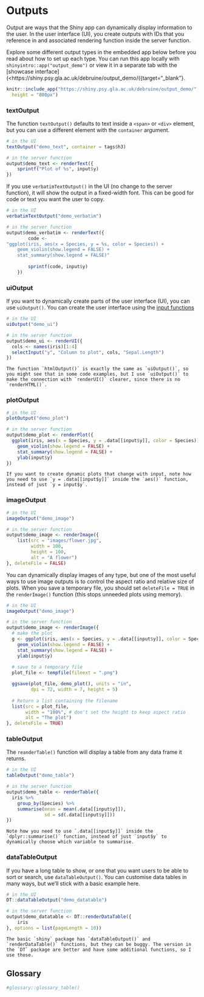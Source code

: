 # Outputs {#outputa}

Output are ways that the Shiny app can dynamically display information to the user. In the user interface (UI), you create outputs with IDs that you reference in and associated rendering function inside the server function.

Explore some different output types in the embedded app below before you read about how to set up each type. You can run this app locally with `shinyintro::app("output_demo")` or view it in a separate tab with the [showcase interface](<https://shiny.psy.gla.ac.uk/debruine/output_demo/({target="_blank"}.

```r
knitr::include_app("https://shiny.psy.gla.ac.uk/debruine/output_demo/",
  height = "800px")
```

### textOutput

The function `textOutput()` defaults to text inside a `<span>` or `<div>` element, but you can use a different element with the `container` argument.

```r
# in the UI
textOutput("demo_text", container = tags$h3)

# in the server function
output$demo_text <- renderText({
    sprintf("Plot of %s", input$y)
})
```

If you use `verbatimTextOutput()` in the UI (no change to the server function), it will show the output in a fixed-width font. This can be good for code or text you want the user to copy.

```r
# in the UI
verbatimTextOutput("demo_verbatim")

# in the server function
output$demo_verbatim <- renderText({
        code <- 
"ggplot(iris, aes(x = Species, y = %s, color = Species)) +
    geom_violin(show.legend = FALSE) +
    stat_summary(show.legend = FALSE)"
        
        sprintf(code, input$y)
    })
```

### uiOutput

If you want to dynamically create parts of the user interface (UI), you can use `uiOutput()`. You can create the user interface using the [input functions](#input_functions)

```r
# in the UI
uiOutput("demo_ui")

# in the server function
output$demo_ui <- renderUI({
  cols <- names(iris)[1:4]
  selectInput("y", "Column to plot", cols, "Sepal.Length")
})
```

```block
The function `htmlOutput()` is exactly the same as `uiOutput()`, so you might see that in some code examples, but I use `uiOutput()` to make the connection with `renderUI()` clearer, since there is no `renderHTML()`.
```



### plotOutput

```r
# in the UI
plotOutput("demo_plot")

# in the server function
output$demo_plot <- renderPlot({
  ggplot(iris, aes(x = Species, y = .data[[input$y]], color = Species)) +
    geom_violin(show.legend = FALSE) +
    stat_summary(show.legend = FALSE) +
    ylab(input$y)
})
```

```block
If you want to create dynamic plots that change with input, note how you need to use `y = .data[[input$y]]` inside the `aes()` function, instead of just `y = input$y`.
```

### imageOutput

```r
# in the UI
imageOutput("demo_image")

# in the server function
output$demo_image <- renderImage({
    list(src = "images/flower.jpg",
         width = 100,
         height = 100,
         alt = "A flower")
}, deleteFile = FALSE)
```

You can dynamically display images of any type, but one of the most useful ways to use image outputs is to control the aspect ratio and relative size of plots. When you save a temporary file, you should set `deleteFile = TRUE` in the `renderImage()` function (this stops unneeded plots using memory).

```r
# in the UI
imageOutput("demo_image")

# in the server function
output$demo_image <- renderImage({
  # make the plot
  g <- ggplot(iris, aes(x = Species, y = .data[[input$y]], color = Species)) +
    geom_violin(show.legend = FALSE) +
    stat_summary(show.legend = FALSE) +
    ylab(input$y)
  
  # save to a temporary file
  plot_file <- tempfile(fileext = ".png")

  ggsave(plot_file, demo_plot(), units = "in",
         dpi = 72, width = 7, height = 5)
    
  # Return a list containing the filename
  list(src = plot_file,
       width = "100%", # don't set the height to keep aspect ratio
       alt = "The plot")
}, deleteFile = TRUE)
```

### tableOutput

The `reanderTable()` function will display a table from any data frame it returns.

```r
# in the UI
tableOutput("demo_table")

# in the server function
output$demo_table <- renderTable({
  iris %>%
    group_by(Species) %>%
    summarise(mean = mean(.data[[input$y]]),
              sd = sd(.data[[input$y]]))
})
```

```block
Note how you need to use `.data[[input$y]]` inside the `dplyr::summarise()` function, instead of just `input$y` to dynamically choose which variable to summarise.
```

### dataTableOutput

If you have a long table to show, or one that you want users to be able to sort or search, use `dataTableOutput()`. You can customise data tables in many ways, but we'll stick with a basic example here.

```r
# in the UI
DT::dataTableOutput("demo_datatable")

# in the server function
output$demo_datatable <- DT::renderDataTable({
    iris
}, options = list(pageLength = 10))
```

```block
The basic `shiny` package has `dataTableOutput()` and `renderDataTable()` functions, but they can be buggy. The version in the `DT` package are better and have some additional functions, so I use those.
```

## Glossary {#glossary-outputs}

```r
#glossary::glossary_table()
```

